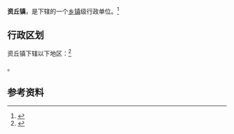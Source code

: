 {{中国乡级行政区|42/05/28/105/000}}

'''资丘镇'''，是{{PRC admin/fullname|42/05/28/105/000|3}}下辖的一个[[乡镇|乡镇]]级行政单位。<ref>{{PRC admin/ref sgc|{{PRC admin/parent|42/05/28/105/000}}}}</ref>

== 行政区划 ==

资丘镇下辖以下地区：<ref>{{PRC admin/ref sgc|42/05/28/105/000}}</ref>

{{PRC admin/children|42/05/28/105/000}}。

== 参考资料 ==

{{reflist}}

{{行政区划小作品}}
{{PRC admin/navcat|42/05/28/105/000}}